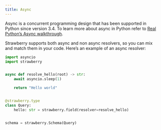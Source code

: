 ```yaml
---
title: Async
---
```

Async is a concurrent programming design that has been supported in Python since
version 3.4. To learn more about async in Python refer to
[Real Python’s Async walkthrough](https://realpython.com/async-io-python/).

Strawberry supports both async and non async resolvers, so you can mix and match
them in your code. Here’s an example of an async resolver:

```python
import asyncio
import strawberry


async def resolve_hello(root) -> str:
    await asyncio.sleep(1)

    return "Hello world"


@strawberry.type
class Query:
    hello: str = strawberry.field(resolver=resolve_hello)


schema = strawberry.Schema(Query)
```
